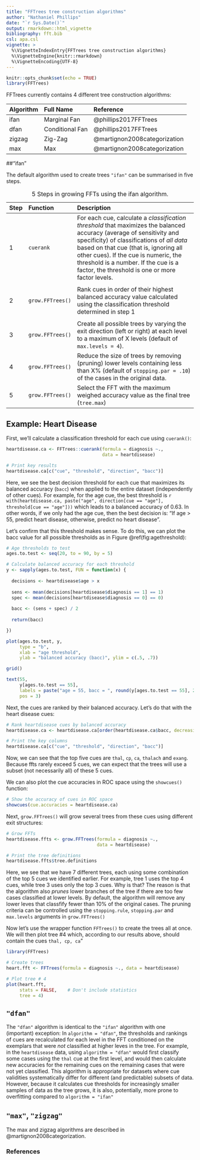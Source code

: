 ```yaml
---
title: "FFTrees tree construction algorithms"
author: "Nathaniel Phillips"
date: "`r Sys.Date()`"
output: rmarkdown::html_vignette
bibliography: fft.bib
csl: apa.csl
vignette: >
  %\VignetteIndexEntry{FFTrees tree construction algorithms}
  %\VignetteEngine{knitr::rmarkdown}
  %\VignetteEncoding{UTF-8}
---
```


```r
knitr::opts_chunk$set(echo = TRUE)
library(FFTrees)
```


FFTrees currently contains 4 different tree construction algorithms:

| Algorithm| Full Name| Reference
|:------|:----|:---|
|     ifan|    Marginal Fan| @phillips2017FFTrees  |
|     dfan|    Conditional Fan|@phillips2017FFTrees|  
|     zigzag| Zig-Zag  | @martignon2008categorization|
|     max| Max  |   @martignon2008categorization |


##"ifan"

The default algorithm used to create trees `"ifan"` can be summarised in five steps. 

|     Step| Function|Description |
|:-----|:----|:----------------------------------------------------|
|  1|    `cuerank`|For each cue, calculate a *classification threshold* that maximizes the balanced accuracy (average of sensitivity and specificity) of classifications of *all data* based on that cue (that is, ignoring all other cues). If the cue is numeric, the threshold is a number. If the cue is a factor, the threshold is one or more factor levels.
     |
| 2|    `grow.FFTrees()`|Rank cues in order of their highest balanced accuracy value calculated using the classification threshold determined in step 1
     |
|  3|    `grow.FFTrees()`|Create all possible trees by varying the exit direction (left or right) at each level to a maximum of X levels (default of `max.levels = 4`).     |
|  4|    `grow.FFTrees()`|Reduce the size of trees by removing (pruning) lower levels containing less than X\% (default of `stopping.par = .10`) of the cases in the original data.|
|  5|    `grow.FFTrees()`|Select the FFT with the maximum weighed accuracy value as the final tree (`tree.max`)|

Table: 5 Steps in growing FFTs using the ifan algorithm.

## Example: Heart Disease

First, we'll calculate a classification threshold for each cue using `cuerank()`:

```r
heartdisease.ca <- FFTrees::cuerank(formula = diagnosis ~., 
                                    data = heartdisease)

# Print key results
heartdisease.ca[c("cue", "threshold", "direction", "bacc")]
```

Here, we see the best decision threshold for each cue that maximizes its balanced accuracy (`bacc`) when applied to the entire dataset (independently of other cues). For example, for the age cue, the best threshold is `r with(heartdisease.ca, paste("age", direction[cue == "age"], threshold[cue == "age"]))` which leads to a balanced accuracy of 0.63. In other words, if we only had the age cue, then the best decision is: "If age > 55, predict heart disease, otherwise, predict no heart disease".

Let's confirm that this threshold makes sense. To do this, we can plot the bacc value for all possible thresholds as in Figure \@ref(fig:agethreshold):

```r
# Age thresholds to test
ages.to.test <- seq(20, to = 90, by = 5)

# Calculate balanced accuracy for each threshold
y <- sapply(ages.to.test, FUN = function(x) {
  
  decisions <- heartdisease$age > x
  
  sens <- mean(decisions[heartdisease$diagnosis == 1] == 1)
  spec <- mean(decisions[heartdisease$diagnosis == 0] == 0)
  
  bacc <- (sens + spec) / 2
  
  return(bacc)

})

plot(ages.to.test, y, 
     type = "b", 
     xlab = "age threshold", 
     ylab = "balanced accuracy (bacc)", ylim = c(.5, .7))

grid()

text(55, 
     y[ages.to.test == 55], 
     labels = paste("age = 55, bacc = ", round(y[ages.to.test == 55], 2)), 
     pos = 3)
```

Next, the cues are ranked by their balanced accuracy. Let's do that with the heart disease cues:

```r
# Rank heartdisease cues by balanced accuracy
heartdisease.ca <- heartdisease.ca[order(heartdisease.ca$bacc, decreasing = TRUE),]

# Print the key columns
heartdisease.ca[c("cue", "threshold", "direction", "bacc")]
```

Now, we can see that the top five cues are `thal`, `cp`, `ca`, `thalach` and `exang`. Because ffts rarely exceed 5 cues, we can expect that the trees will use a subset (not necessarily all) of these 5 cues.

We can also plot the cue accuracies in ROC space using the `showcues()` function:

```r
# Show the accuracy of cues in ROC space
showcues(cue.accuracies = heartdisease.ca)
```

Next, `grow.FFTrees()` will grow several trees from these cues using different exit structures:

```r
# Grow FFTs
heartdisease.ffts <- grow.FFTrees(formula = diagnosis ~., 
                                  data = heartdisease)

# Print the tree definitions
heartdisease.ffts$tree.definitions
```

Here, we see that we have 7 different trees, each using some combination of the top 5 cues we identified earlier. For example, tree 1 uses the top 4 cues, while tree 3 uses only the top 3 cues. Why is that? The reason is that the algorithm also *prunes* lower branches of the tree if there are too few cases classified at lower levels. By default, the algorithm will remove any lower leves that classfify fewer than 10\% of the original cases. The pruning criteria can be controlled using the `stopping.rule`, `stopping.par` and `max.levels` arguments in `grow.FFTrees()`

Now let's use the wrapper function `FFTrees()` to create the trees all at once. We will then plot tree #4 which, according to our results above, should contain the cues `thal, cp, ca`"

```r
library(FFTrees)

# Create trees
heart.fft <- FFTrees(formula = diagnosis ~., data = heartdisease)

# Plot tree # 4
plot(heart.fft, 
     stats = FALSE,    # Don't include statistics
     tree = 4)
```


## `"dfan"`

The `"dfan"` algorithm is identical to the `"ifan"` algorithm with one (important) exception: In `algorithm = "dfan"`, the thresholds and rankings of cues are recalculated for each level in the FFT conditioned on the exemplars that were *not* classified at higher leves in the tree. For example, in the `heartdisease` data, using `algorithm = "dfan"` would first classify some cases using the `thal` cue at the first level, and would then calculate new accuracies for the remaining cues on the remaining cases that were not yet classified. This algorithm is appropriate for datasets where cue validities systematically differ for different (and predictable) subsets of data. However, because it calculates cue thresholds for increasingly smaller samples of data as the tree grows, it is also, potentially, more prone to overfitting compared to `algorithm = "ifan"`

## `"max"`, `"zigzag"`

The max and zigzag algorithms are described in @martignon2008categorization.

### References
